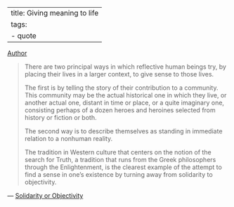 
---
title: Giving meaning to life
tags:
 - quote 
---

[Author](/docs/phil/Richard Rorty.html)


> There are two principal ways in which reflective human beings try, by placing their lives in a larger context, to give sense to those lives.  
>
> The first is by telling the story of their contribution to a community. This community may be the actual historical one in which they live, or another actual one, distant in time or place, or a quite imaginary one, consisting perhaps of a dozen heroes and heroines selected from history or fiction or both.
> 
> The second way is to describe themselves as standing in immediate relation to a nonhuman reality.
> 
> The tradition in Western culture that centers on the notion of the search for Truth, a tradition that runs from the Greek philosophers through the Enlightenment, is the clearest example of the attempt to find a sense in one's existence by turning away from solidarity to objectivity.

— [Solidarity or Objectivity](/docs/phil/Solidarity or Objectivity.html)
